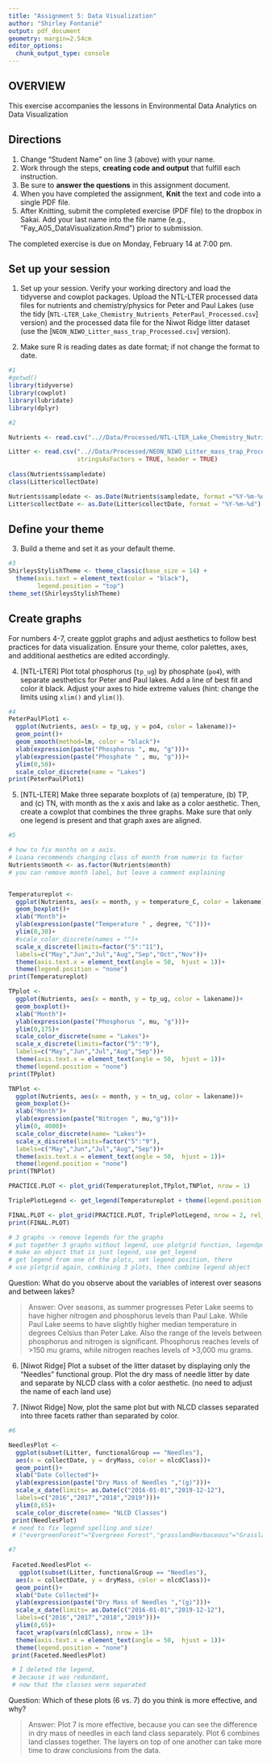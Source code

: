 ```yaml
---
title: "Assignment 5: Data Visualization"
author: "Shirley Fontanié"
output: pdf_document
geometry: margin=2.54cm
editor_options: 
  chunk_output_type: console
---
```


## OVERVIEW

This exercise accompanies the lessons in Environmental Data Analytics on Data Visualization 

## Directions
1. Change "Student Name" on line 3 (above) with your name.
2. Work through the steps, **creating code and output** that fulfill each instruction.
3. Be sure to **answer the questions** in this assignment document.
4. When you have completed the assignment, **Knit** the text and code into a single PDF file.
5. After Knitting, submit the completed exercise (PDF file) to the dropbox in Sakai. Add your last name into the file name (e.g., "Fay_A05_DataVisualization.Rmd") prior to submission.

The completed exercise is due on Monday, February 14 at 7:00 pm.



## Set up your session 
1. Set up your session. Verify your working directory and load the tidyverse 
and cowplot packages. Upload the NTL-LTER processed data files for nutrients 
and chemistry/physics for Peter and Paul Lakes (use the tidy 
[`NTL-LTER_Lake_Chemistry_Nutrients_PeterPaul_Processed.csv`] version) and 
the processed data file for the Niwot Ridge litter dataset (use the [`NEON_NIWO_Litter_mass_trap_Processed.csv`] version). 

2. Make sure R is reading dates as date format; if not change the format to date.

```r
#1
#getwd() 
library(tidyverse)
library(cowplot) 
library(lubridate)
library(dplyr)

#2    

Nutrients <- read.csv("..//Data/Processed/NTL-LTER_Lake_Chemistry_Nutrients_PeterPaul_Processed.csv", stringsAsFactors = TRUE, header = TRUE)

Litter <- read.csv("..//Data/Processed/NEON_NIWO_Litter_mass_trap_Processed.csv",  
                   stringsAsFactors = TRUE, header = TRUE)
 
class(Nutrients$sampledate) 
class(Litter$collectDate) 

Nutrients$sampledate <- as.Date(Nutrients$sampledate, format ="%Y-%m-%d")
Litter$collectDate <- as.Date(Litter$collectDate, format = "%Y-%m-%d") 


```
## Define your theme
3. Build a theme and set it as your default theme.

```r
#3
ShirleysStylishTheme <- theme_classic(base_size = 14) +
  theme(axis.text = element_text(color = "black"), 
        legend.position = "top") 
theme_set(ShirleysStylishTheme)

```

## Create graphs
For numbers 4-7, create ggplot graphs and adjust aesthetics to follow best practices for data visualization. Ensure your theme, color palettes, axes, and additional aesthetics are edited accordingly.

4. [NTL-LTER] Plot total phosphorus (`tp_ug`) by phosphate (`po4`), with separate aesthetics for Peter and Paul lakes. Add a line of best fit and color it black. Adjust your axes to hide extreme values (hint: change the limits using `xlim()` and `ylim()`).

```r
#4 
PeterPaulPlot1 <-
  ggplot(Nutrients, aes(x = tp_ug, y = po4, color = lakename))+
  geom_point()+ 
  geom_smooth(method=lm, color = "black")+ 
  xlab(expression(paste("Phosphorus ", mu, "g")))+ 
  ylab(expression(paste("Phosphate " , mu, "g")))+ 
  ylim(0,50)+ 
  scale_color_discrete(name = "Lakes")
print(PeterPaulPlot1)

```


5. [NTL-LTER] Make three separate boxplots of (a) temperature, (b) TP, and (c) TN, with month as the x axis and lake as a color aesthetic. Then, create a cowplot that combines the three graphs. Make sure that only one legend is present and that graph axes are aligned.

```r
#5   

# how to fix months on x axis.
# Luana recommends changing class of month from numeric to factor  
Nutrients$month <- as.factor(Nutrients$month)  
# you can remove month label, but leave a comment explaining


Temperatureplot <-  
  ggplot(Nutrients, aes(x = month, y = temperature_C, color = lakename))+
  geom_boxplot()+ 
  xlab("Month")+  
  ylab(expression(paste("Temperature " , degree, "C")))+ 
  ylim(0,30)+
  #scale_color_discrete(names = "")+ 
  scale_x_discrete(limits=factor("5":"11"), 
  labels=c("May","Jun","Jul","Aug","Sep","Oct","Nov"))+ 
  theme(axis.text.x = element_text(angle = 50,  hjust = 1))+ 
  theme(legend.position = "none")
print(Temperatureplot)

TPplot <-  
  ggplot(Nutrients, aes(x = month, y = tp_ug, color = lakename))+
  geom_boxplot()+ 
  xlab("Month")+ 
  ylab(expression(paste("Phosphorus ", mu, "g")))+  
  ylim(0,175)+  
  scale_color_discrete(name = "Lakes")+
  scale_x_discrete(limits=factor("5":"9"), 
  labels=c("May","Jun","Jul","Aug","Sep"))+
  theme(axis.text.x = element_text(angle = 50,  hjust = 1))+ 
  theme(legend.position = "none")
print(TPplot)

TNPlot <- 
  ggplot(Nutrients, aes(x = month, y = tn_ug, color = lakename))+
  geom_boxplot()+ 
  xlab("Month")+ 
  ylab(expression(paste("Nitrogen ", mu,"g")))+ 
  ylim(0, 4000)+
  scale_color_discrete(name= "Lakes")+ 
  scale_x_discrete(limits=factor("5":"9"), 
  labels=c("May","Jun","Jul","Aug","Sep"))+
  theme(axis.text.x = element_text(angle = 50,  hjust = 1))+  
  theme(legend.position = "none")
print(TNPlot)  

PRACTICE.PLOT <- plot_grid(Temperatureplot,TPplot,TNPlot, nrow = 1)

TriplePlotLegend <- get_legend(Temperatureplot + theme(legend.position = "bottom"))

FINAL.PLOT <- plot_grid(PRACTICE.PLOT, TriplePlotLegend, nrow = 2, rel_heights = c(2, 0.5))  
print(FINAL.PLOT)

# 3 graphs -> remove legends for the graphs
# put together 3 graphs without legend, use plotgrid function, legendposition= NONE
# make an object that is just legend, use get_legend 
# get legend from one of the plots, set legend position, there
# use plotgrid again, combining 3 plots, then combine legend object
```

Question: What do you observe about the variables of interest over seasons and between lakes? 

> Answer: Over seasons, as summer progresses Peter Lake seems to have higher nitrogen and phosphorus levels than Paul Lake. While Paul Lake seems to have slightly higher median temperature in degrees Celsius than Peter Lake. Also the range of the levels between phosphorus and nitrogen is significant. Phosphorus reaches levels of >150 mu grams, while nitrogen reaches levels of >3,000 mu grams. 

6. [Niwot Ridge] Plot a subset of the litter dataset by displaying only the "Needles" functional group. Plot the dry mass of needle litter by date and separate by NLCD class with a color aesthetic. (no need to adjust the name of each land use)

7. [Niwot Ridge] Now, plot the same plot but with NLCD classes separated into three facets rather than separated by color. 

```r
#6 

NeedlesPlot <-  
  ggplot(subset(Litter, functionalGroup == "Needles"), 
  aes(x = collectDate, y = dryMass, color = nlcdClass))+
  geom_point()+
  xlab("Date Collected")+ 
  ylab(expression(paste("Dry Mass of Needles ","(g)")))+  
  scale_x_date(limits= as.Date(c("2016-01-01","2019-12-12"),
  labels=c("2016","2017","2018","2019")))+
  ylim(0,65)+ 
  scale_color_discrete(name= "NLCD Classes")
 print(NeedlesPlot)  
 # need to fix legend spelling and size! 
 # ("evergreenForest"="Evergreen Forest","grasslandHerbaceous"="Grassland Herbaceous","shrubScrub"="Shrub Scrub")

#7   
 
 Faceted.NeedlesPlot <-
   ggplot(subset(Litter, functionalGroup == "Needles"), 
  aes(x = collectDate, y = dryMass, color = nlcdClass))+
  geom_point()+
  xlab("Date Collected")+ 
  ylab(expression(paste("Dry Mass of Needles ","(g)")))+  
  scale_x_date(limits= as.Date(c("2016-01-01","2019-12-12"),
  labels=c("2016","2017","2018","2019")))+
  ylim(0,65)+ 
  facet_wrap(vars(nlcdClass), nrow = 1)+ 
  theme(axis.text.x = element_text(angle = 50,  hjust = 1))+ 
  theme(legend.position = "none")
 print(Faceted.NeedlesPlot)

 # I deleted the legend, 
 # because it was redundant, 
 # now that the classes were separated

```
Question: Which of these plots (6 vs. 7) do you think is more effective, and why? 

> Answer: Plot 7 is more effective, because you can see the difference in dry mass of needles in each land class separately. Plot 6 combines land classes together. The layers on top of one another can take more time to draw conclusions from the data. 
